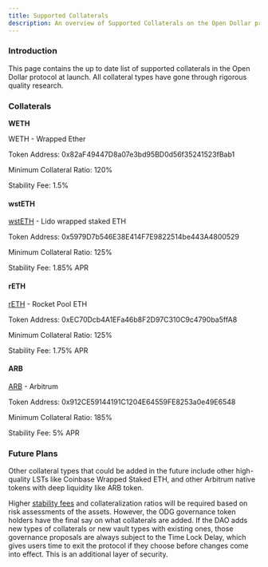 ```yaml
---
title: Supported Collaterals
description: An overview of Supported Collaterals on the Open Dollar protocol.
---
```


### Introduction

This page contains the up to date list of supported collaterals in the Open Dollar protocol at launch. All collateral types have gone through rigorous quality research.

### Collaterals

**WETH**

WETH - Wrapped Ether

Token Address: 0x82aF49447D8a07e3bd95BD0d56f35241523fBab1

Minimum Collateral Ratio: 120%

Stability Fee: 1.5%

#### wstETH

[wstETH](https://arbiscan.io/token/0x5979D7b546E38E414F7E9822514be443A4800529) - Lido wrapped staked ETH

Token Address: 0x5979D7b546E38E414F7E9822514be443A4800529

Minimum Collateral Ratio: 125%

Stability Fee: 1.85% APR

#### rETH

[rETH](https://arbiscan.io/token/0xec70dcb4a1efa46b8f2d97c310c9c4790ba5ffa8) - Rocket Pool ETH

Token Address: 0xEC70Dcb4A1EFa46b8F2D97C310C9c4790ba5ffA8

Minimum Collateral Ratio: 125%

Stability Fee: 1.75% APR

#### ARB

[ARB](https://arbiscan.io/token/0x912ce59144191c1204e64559fe8253a0e49e6548) - Arbitrum

Token Address: 0x912CE59144191C1204E64559FE8253a0e49E6548

Minimum Collateral Ratio: 185%

Stability Fee: 5% APR

### Future Plans

Other collateral types that could be added in the future include other high-quality LSTs like Coinbase Wrapped Staked ETH, and other Arbitrum native tokens with deep liquidity like ARB token.

Higher [stability fees](https://docs.opendollar.com/Fees) and collateralization ratios will be required based on risk assessments of the assets. However, the ODG governance token holders have the final say on what collaterals are added. If the DAO adds new types of collaterals or new vault types with existing ones, those governance proposals are always subject to the Time Lock Delay, which gives users time to exit the protocol if they choose before changes come into effect. This is an additional layer of security.
